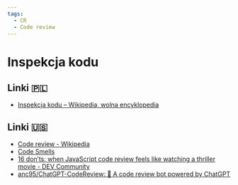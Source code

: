 ```yaml
---
tags:
  - CR
  - Code review
---
```


# Inspekcja kodu

## Linki 🇵🇱

- [Inspekcja kodu – Wikipedia, wolna encyklopedia](https://pl.wikipedia.org/wiki/Inspekcja_kodu)

## Linki 🇺🇸

- [Code review - Wikipedia](https://en.wikipedia.org/wiki/Code_review)
- [Code Smells](https://blog.codinghorror.com/code-smells/)
- [16 don’ts: when JavaScript code review feels like watching a thriller movie - DEV Community](https://dev.to/kolodziejczakm/16-donts-when-javascript-code-review-feels-like-watching-a-thriller-movie-4dbb)
- [anc95/ChatGPT-CodeReview: 🐥 A code review bot powered by ChatGPT](https://github.com/anc95/ChatGPT-CodeReview)
